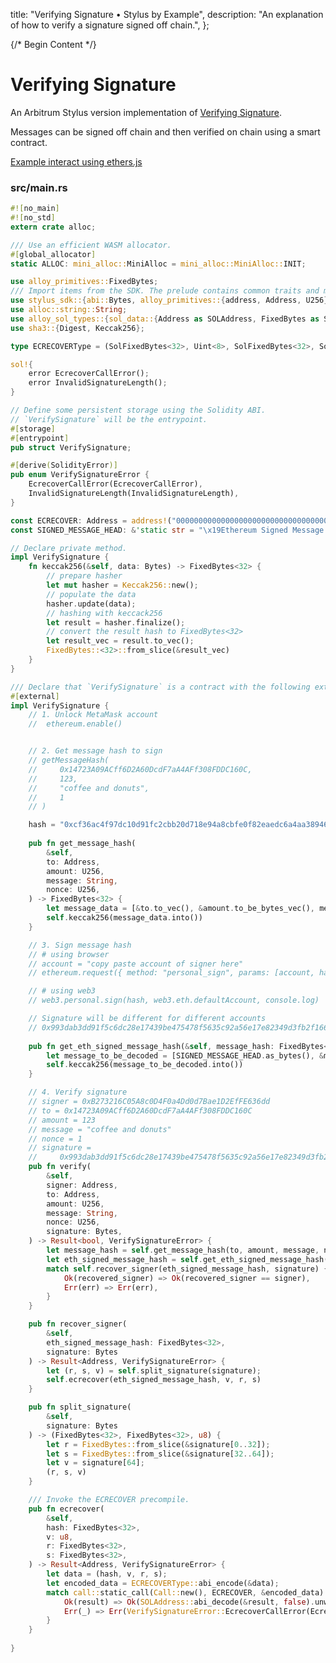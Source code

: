   title: "Verifying Signature • Stylus by Example",
  description:
    "An explanation of how to verify a signature signed off chain.",
};

{/* Begin Content */}

# Verifying Signature

An Arbitrum Stylus version implementation of [Verifying Signature](https://solidity-by-example.org/signature/).

Messages can be signed off chain and then verified on chain using a smart contract.

[Example interact using ethers.js](https://github.com/t4sk/hello-erc20-permit/blob/main/test/verify-signature.js)

### src/main.rs

```rust
#![no_main]
#![no_std]
extern crate alloc;

/// Use an efficient WASM allocator.
#[global_allocator]
static ALLOC: mini_alloc::MiniAlloc = mini_alloc::MiniAlloc::INIT;

use alloy_primitives::FixedBytes;
/// Import items from the SDK. The prelude contains common traits and macros.
use stylus_sdk::{abi::Bytes, alloy_primitives::{address, Address, U256}, call::{self, Call}, prelude::*};
use alloc::string::String;
use alloy_sol_types::{sol_data::{Address as SOLAddress, FixedBytes as SolFixedBytes, *}, SolType, sol};
use sha3::{Digest, Keccak256};

type ECRECOVERType = (SolFixedBytes<32>, Uint<8>, SolFixedBytes<32>, SolFixedBytes<32>);

sol!{
    error EcrecoverCallError();
    error InvalidSignatureLength();
}

// Define some persistent storage using the Solidity ABI.
// `VerifySignature` will be the entrypoint.
#[storage]  
#[entrypoint]  
pub struct VerifySignature;

#[derive(SolidityError)]
pub enum VerifySignatureError {
    EcrecoverCallError(EcrecoverCallError),
    InvalidSignatureLength(InvalidSignatureLength),
}

const ECRECOVER: Address = address!("0000000000000000000000000000000000000001");
const SIGNED_MESSAGE_HEAD: &'static str = "\x19Ethereum Signed Message:\n32";

// Declare private method.
impl VerifySignature {
    fn keccak256(&self, data: Bytes) -> FixedBytes<32> {
        // prepare hasher
        let mut hasher = Keccak256::new();
        // populate the data
        hasher.update(data);
        // hashing with keccack256
        let result = hasher.finalize();
        // convert the result hash to FixedBytes<32>
        let result_vec = result.to_vec();
        FixedBytes::<32>::from_slice(&result_vec)   
    }
}

/// Declare that `VerifySignature` is a contract with the following external methods.
#[external]
impl VerifySignature {
    // 1. Unlock MetaMask account
    //  ethereum.enable()


    // 2. Get message hash to sign
    // getMessageHash(
    //     0x14723A09ACff6D2A60DcdF7aA4AFf308FDDC160C,
    //     123,
    //     "coffee and donuts",
    //     1
    // )

    hash = "0xcf36ac4f97dc10d91fc2cbb20d718e94a8cbfe0f82eaedc6a4aa38946fb797cd"
    
    pub fn get_message_hash(
        &self,
        to: Address,
        amount: U256,
        message: String,
        nonce: U256,
    ) -> FixedBytes<32> {
        let message_data = [&to.to_vec(), &amount.to_be_bytes_vec(), message.as_bytes(), &nonce.to_be_bytes_vec()].concat();
        self.keccak256(message_data.into())
    }

    // 3. Sign message hash
    // # using browser
    // account = "copy paste account of signer here"
    // ethereum.request({ method: "personal_sign", params: [account, hash]}).then(console.log)

    // # using web3
    // web3.personal.sign(hash, web3.eth.defaultAccount, console.log)

    // Signature will be different for different accounts
    // 0x993dab3dd91f5c6dc28e17439be475478f5635c92a56e17e82349d3fb2f166196f466c0b4e0c146f285204f0dcb13e5ae67bc33f4b888ec32dfe0a063e8f3f781b
    
    pub fn get_eth_signed_message_hash(&self, message_hash: FixedBytes<32>) -> FixedBytes<32> {
        let message_to_be_decoded = [SIGNED_MESSAGE_HEAD.as_bytes(), &message_hash.to_vec()].concat();
        self.keccak256(message_to_be_decoded.into())
    }

    // 4. Verify signature
    // signer = 0xB273216C05A8c0D4F0a4Dd0d7Bae1D2EfFE636dd
    // to = 0x14723A09ACff6D2A60DcdF7aA4AFf308FDDC160C
    // amount = 123
    // message = "coffee and donuts"
    // nonce = 1
    // signature =
    //     0x993dab3dd91f5c6dc28e17439be475478f5635c92a56e17e82349d3fb2f166196f466c0b4e0c146f285204f0dcb13e5ae67bc33f4b888ec32dfe0a063e8f3f781b
    pub fn verify(
        &self,
        signer: Address,
        to: Address,
        amount: U256,
        message: String,
        nonce: U256,
        signature: Bytes,
    ) -> Result<bool, VerifySignatureError> {
        let message_hash = self.get_message_hash(to, amount, message, nonce);
        let eth_signed_message_hash = self.get_eth_signed_message_hash(message_hash);
        match self.recover_signer(eth_signed_message_hash, signature) {
            Ok(recovered_signer) => Ok(recovered_signer == signer),
            Err(err) => Err(err),
        }
    }

    pub fn recover_signer(
        &self,
        eth_signed_message_hash: FixedBytes<32>,
        signature: Bytes
    ) -> Result<Address, VerifySignatureError> {
        let (r, s, v) = self.split_signature(signature);
        self.ecrecover(eth_signed_message_hash, v, r, s)
    }

    pub fn split_signature(
        &self,
        signature: Bytes
    ) -> (FixedBytes<32>, FixedBytes<32>, u8) {
        let r = FixedBytes::from_slice(&signature[0..32]);
        let s = FixedBytes::from_slice(&signature[32..64]);
        let v = signature[64];
        (r, s, v)
    }

    /// Invoke the ECRECOVER precompile.
    pub fn ecrecover(
        &self,
        hash: FixedBytes<32>,
        v: u8,
        r: FixedBytes<32>,
        s: FixedBytes<32>,
    ) -> Result<Address, VerifySignatureError> {
        let data = (hash, v, r, s);
        let encoded_data = ECRECOVERType::abi_encode(&data);
        match call::static_call(Call::new(), ECRECOVER, &encoded_data) {
            Ok(result) => Ok(SOLAddress::abi_decode(&result, false).unwrap()),
            Err(_) => Err(VerifySignatureError::EcrecoverCallError(EcrecoverCallError{})),
        }
    }
            
}
```
